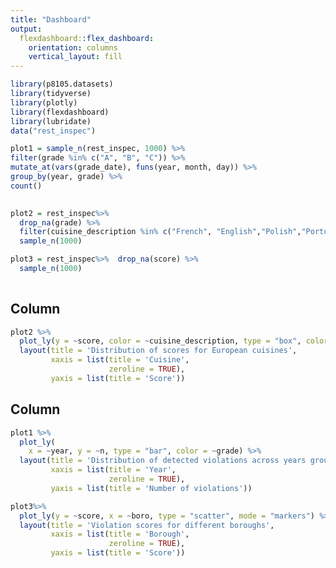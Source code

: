 ```yaml
---
title: "Dashboard"
output: 
  flexdashboard::flex_dashboard:
    orientation: columns
    vertical_layout: fill
---
```



```r

library(p8105.datasets)
library(tidyverse)
library(plotly)
library(flexdashboard)
library(lubridate)
data("rest_inspec")
```

```r

plot1 = sample_n(rest_inspec, 1000) %>%
filter(grade %in% c("A", "B", "C")) %>%
mutate_at(vars(grade_date), funs(year, month, day)) %>%
group_by(year, grade) %>%
count()  
 
```

```r
plot2 = rest_inspec%>%
  drop_na(grade) %>%
  filter(cuisine_description %in% c("French", "English","Polish","Portuguese", "Greek", "Italian" )) %>%
  sample_n(1000)
```


```r
plot3 = rest_inspec%>%  drop_na(score) %>%
  sample_n(1000)
 
```

Column {data-width=600}
-----------------------------------------------------------------------
```r

plot2 %>%
  plot_ly(y = ~score, color = ~cuisine_description, type = "box", colors = "viridis", showlegend = FALSE) %>%
  layout(title = 'Distribution of scores for European cuisines',
         xaxis = list(title = 'Cuisine',
                      zeroline = TRUE),
         yaxis = list(title = 'Score'))
```


Column {data-width=400}
-----------------------------------------------------------------------

```r

plot1 %>%
  plot_ly(
    x = ~year, y = ~n, type = "bar", color = ~grade) %>%
  layout(title = 'Distribution of detected violations across years group by year',
         xaxis = list(title = 'Year',
                      zeroline = TRUE),
         yaxis = list(title = 'Number of violations'))
```

```r

plot3%>%
  plot_ly(y = ~score, x = ~boro, type = "scatter", mode = "markers") %>%
  layout(title = 'Violation scores for different boroughs',
         xaxis = list(title = 'Borough',
                      zeroline = TRUE),
         yaxis = list(title = 'Score'))
```